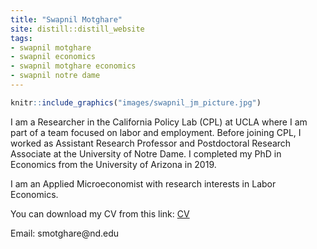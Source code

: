 ```yaml
---
title: "Swapnil Motghare"
site: distill::distill_website
tags:
- swapnil motghare
- swapnil economics
- swapnil motghare economics
- swapnil notre dame
---
```


<!-- Global site tag (gtag.js) - Google Analytics -->
<script async src="https://www.googletagmanager.com/gtag/js?id=G-PK15X6LH4Z"></script>
<script>
  window.dataLayer = window.dataLayer || [];
  function gtag(){dataLayer.push(arguments);}
  gtag('js', new Date());

  gtag('config', 'G-PK15X6LH4Z');
</script>

::: {.floatting}

```r
knitr::include_graphics("images/swapnil_jm_picture.jpg")
```


I am a Researcher in the California Policy Lab (CPL) at UCLA where I am part of a team focused on labor and employment. Before joining CPL, I worked as Assistant Research Professor and Postdoctoral Research Associate at the University of Notre Dame. I completed my PhD in Economics from the University of Arizona in 2019.

I am an Applied Microeconomist with research interests in Labor Economics. 

You can download my CV from this link: [CV](files/CV.pdf)

Email: smotghare@nd.edu
:::
